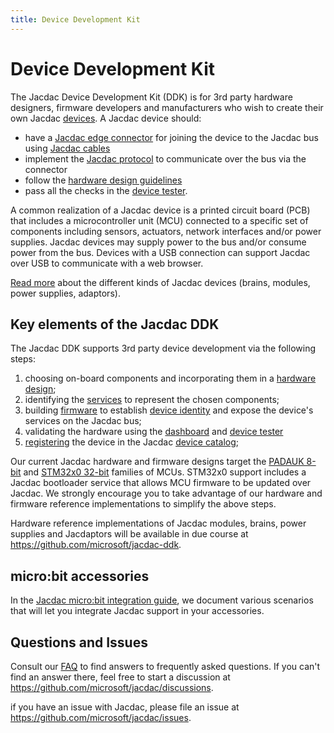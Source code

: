```yaml
---
title: Device Development Kit
---
```


# Device Development Kit

The Jacdac Device Development Kit (DDK) is for 3rd party hardware designers, firmware developers and manufacturers who wish to create their own Jacdac [devices](/devices). A Jacdac device should:

-   have a [Jacdac edge connector](./design/electro-mechanical#pcb-edge-connector) for joining the device to the Jacdac bus
    using [Jacdac cables](./design/electro-mechanical#cable-connectors-and-assemblies)
-   implement the [Jacdac protocol](/reference/protocol/) to communicate over the bus via the connector
-   follow the [hardware design guidelines](./design/)
-   pass all the checks in the [device tester](/tools/device-tester/).

A common realization of a Jacdac device is a printed circuit board (PCB) that includes a microcontroller unit (MCU) connected to a specific set of components including sensors, actuators, network interfaces and/or power supplies. Jacdac devices may supply power to the bus and/or consume power from the bus.  Devices with a USB connection can support Jacdac over USB to communicate with a web browser.

[Read more](/reference/clientserver) about the different kinds of Jacdac devices (brains, modules, power supplies, adaptors).

## Key elements of the Jacdac DDK

The Jacdac DDK supports 3rd party device development via the following steps:

1. choosing on-board components and incorporating them in a [hardware design](./design);
2. identifying the [services](/services/) to represent the chosen components;
3. building [firmware](./firmware/) to establish [device identity](/reference#device-identification) and
   expose the device's services on the Jacdac bus;
4. validating the hardware using the [dashboard](/dashboard) and [device tester](/tools/device-tester)
5. [registering](/tools/device-registration) the device in the Jacdac [device catalog](/devices);

Our current Jacdac hardware and firmware designs target the [PADAUK 8-bit](https://github.com/microsoft/jacdac-padauk) 
and [STM32x0 32-bit](https://github.com/microsoft/jacdac-stm32x0) families of MCUs.
STM32x0 support includes a Jacdac bootloader service that allows MCU firmware to be updated over Jacdac.
We strongly encourage you to take advantage of our hardware and firmware reference implementations to simplify the above steps.

Hardware reference implementations of Jacdac modules, brains,
power supplies and Jacdaptors will be available in due course
at https://github.com/microsoft/jacdac-ddk.

## micro:bit accessories

In the [Jacdac micro:bit integration guide](/ddk/microbit), we document various scenarios that will let you integrate Jacdac support in your accessories.

## Questions and Issues

Consult our [FAQ](/faq) to find answers to frequently asked questions. 
If you can't find an answer there, feel free to start a discussion at https://github.com/microsoft/jacdac/discussions.

if you have an issue with Jacdac, please file an issue at https://github.com/microsoft/jacdac/issues. 
